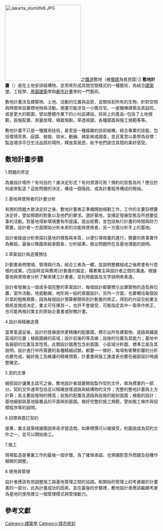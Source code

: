 {{NoteTA
|G1=Urban
}}
{{Expert|time=2015-12-14T03:41:01+00:00}}
{{各地中文名
|cn=场地规划
|hk=地盤規劃
|tw=敷地計畫
|sg=地盘规划
}}
[[File:Jakarta_slumlife8.JPG|250px]]之[[鐵道|鐵道]]敷地（被[[僭建|僭建]]為貧民窟）]]
'''敷地計畫'''（{{Lang-en|site planning}}）是在土地安排結構物，並用來形成其間空間樣式的一種藝術，為結合[[建築學|建築學]]、工程學、[[景園建築|景園建築]]學與[[都市計畫|都市計畫]]學的一門藝術。

敷地計畫涉及建築物、土地、活動的位置與品質，並關係到所有的生物，針對空間與時間來設置標地物與活動。規畫可能涉及一小簇住宅、一座獨棟建築及其庭院，或是更大的範圍，譬如整體作業下的小社區建設。技術上的產品─包括了土地規劃，設施配置，測量放樣，植栽規劃，草透視圖，各種圖面與施工規範等等。

敷地計畫不只是一種實用技術，甚至是一種複雜的技術結構，結合專業的技能，包括環境背景、庭園、植栽、排水、動線、微氣候或調查，並且寓意以美學為目標：製造增添平日生活品質的場所，釋放其居民、給予他們居住其間的美好感受。

==敷地計畫步驟==
; 1.問題的界定

為誰設計場所？有何目的？誰決定形式？有何資源可用？預約的型態為何？應位於何處來監造？這些問題的決定，構成一個階段，成為計畫程序構成的開端。

; 2.基地與使用者的計畫分析

有關的問題大致決定好之後，敷地計畫者正準備開始規劃工作。工作的主要目標要決定好，譬如預期的對象以及他們的要求。選好基地，並擇定發展型態及所想要從事的活動。對基地得新環境要有所提議。提出經費，並包括執行計畫的時間與財力需要。設計者一方面開始分析未來的功能與使用者，另一方面分析手上的基地。

設計者經由分析來探討基地的樣態與本質，以便引導規畫的進行，簡要的將事實作為解說，最後以略圖來結束勘查，分析結果，做出問題所在及基地潛能的說明。

; 3.草案設計與造價預估
 
計劃書表明環境、管理與行為，結合三者為一體，並說明整體組成之後將會有什麼樣的成果。(包括時宜與費用)計劃書的擬定，藉著業主與設計者之間的溝通，根據基地與使用者分析了解來建立計畫書，並利用圖面及文字說明來表達。

設計者發展出一個或多個完整的草案設計，每個設計都要標示出建築物的造型與位置，室外活動，地面動線，地形與一般的景園設計。另外一方面，也要概估每個設計案的粗略預算，因為每個設計預算都關係到計劃書的修正。得到的內容交給業主檢核並做成決定，業主可任擇其一，也許不會接受、可能指定其中一案來作修正，也可能再檢討業主的原始企畫書或財務計畫。

; 4.設計與精確造價

當草案選妥後，設計的發展提供更精確的配置圖，標示出所有建築物、道路與鋪面區域的位置；植栽圍繞的區域；設計前後的等高線；設施的位置及其能力；基地中各細部的位置及其性質。此類設計圖應包含剖面圖、小區域分析圖、標準立面及其說明。設計進行中所需要的各種精細試驗，都要一一做好，每項有衝擊影響的分析也要完成。擬好施工及維護的精確預算，計畫書與施工進度表也要在細部設計時調整確定。

; 5.契約文章

細部設計讓業主認可之後，敷地設計者就要開始製作契約文件，做為標單的一部分。契約文件通常包括足以精確放樣道路與結構物的文件；完整的整地計畫與土方計算；各主要設施物的標高；設施的配置及道路與設施的縱剖面圖；植栽的設計：基地細部與基地裝置品的平面與剖面圖。做好完整的施工規範，譬如施工條件與投標程序等的說明。

; 6.招標與簽訂契約

接著，業主就需根據圖說來尋求營造商。如果標價可以被接受，則圖說成為契約文件之一，並可以開始施工。

; 7.施工
 
現場監造是專業工作的最後一個步驟，為了確保承諾、也預備對意外問題及投機作細微的調整。

; 8.使用與管理

設計者應該有效調整施工與基地管理之間的協調。剛開始的管理上的考慮屬於計畫書的一部分，此為計畫成功的因素，並在最後的步驟裡，敷地設計者應該繼續考慮為基地的使用建立一個管理模式與管理動力。

== 參考文獻 ==
{{Reflist}}

{{城市与区域规划}}

[[Category:建築學|Category:建築學]]
[[Category:城市规划|Category:城市规划]]